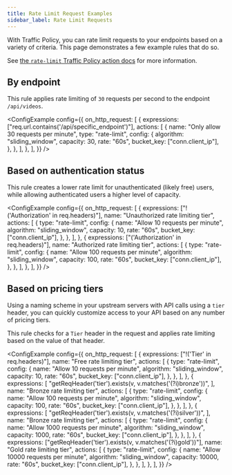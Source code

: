 ```yaml
---
title: Rate Limit Request Examples
sidebar_label: Rate Limit Requests
---
```



With Traffic Policy, you can rate limit requests to your endpoints based on a variety of criteria. This page demonstrates a few example rules that do so.

See [the `rate-limit` Traffic Policy action docs](/traffic-policy/actions/rate-limit/) for more information.

## By endpoint

This rule applies rate limiting of `30` requests per second to the endpoint `/api/videos`.

<ConfigExample
  config={{
    on_http_request: [
      {
        expressions: ["req.url.contains('/api/specific_endpoint')"],
        actions: [
          {
            name: "Only allow 30 requests per minute",
            type: "rate-limit",
            config: {
              algorithm: "sliding_window",
              capacity: 30,
              rate: "60s",
              bucket_key: ["conn.client_ip"],
            },
          },
        ],
      },
    ],
  }}
/>

## Based on authentication status

This rule creates a lower rate limit for unauthenticated (likely free) users, while allowing authenticated users a higher level of capacity.

<ConfigExample
  config={{
    on_http_request: [
      {
        expressions: ["!('Authorization' in req.headers)"],
        name: "Unauthorized rate limiting tier",
        actions: [
          {
            type: "rate-limit",
            config: {
              name: "Allow 10 requests per minute",
              algorithm: "sliding_window",
              capacity: 10,
              rate: "60s",
              bucket_key: ["conn.client_ip"],
            },
          },
        ],
      },
      {
        expressions: ["('Authorization' in req.headers)"],
        name: "Authorized rate limiting tier",
        actions: [
          {
            type: "rate-limit",
            config: {
              name: "Allow 100 requests per minute",
              algorithm: "sliding_window",
              capacity: 100,
              rate: "60s",
              bucket_key: ["conn.client_ip"],
            },
          },
        ],
      },
    ],
  }}
/>

## Based on pricing tiers

Using a naming scheme in your upstream servers with API calls using a `tier` header, you can quickly customize access to your API based on any number of pricing tiers.

This rule checks for a `Tier` header in the request and applies rate limiting based on the value of that header.

<ConfigExample
  config={{
    on_http_request: [
      {
        expressions: ["!('Tier' in req.headers)"],
        name: "Free rate limiting tier",
        actions: [
          {
            type: "rate-limit",
            config: {
              name: "Allow 10 requests per minute",
              algorithm: "sliding_window",
              capacity: 10,
              rate: "60s",
              bucket_key: ["conn.client_ip"],
            },
          },
        ],
      },
      {
        expressions: [
          "getReqHeader('tier').exists(v, v.matches('(?i)bronze'))",
        ],
        name: "Bronze rate limiting tier",
        actions: [
          {
            type: "rate-limit",
            config: {
              name: "Allow 100 requests per minute",
              algorithm: "sliding_window",
              capacity: 100,
              rate: "60s",
              bucket_key: ["conn.client_ip"],
            },
          },
        ],
      },
      {
        expressions: [
          "getReqHeader('tier').exists(v, v.matches('(?i)silver'))",
        ],
        name: "Bronze rate limiting tier",
        actions: [
          {
            type: "rate-limit",
            config: {
              name: "Allow 1000 requests per minute",
              algorithm: "sliding_window",
              capacity: 1000,
              rate: "60s",
              bucket_key: ["conn.client_ip"],
            },
          },
        ],
      },
      {
        expressions: ["getReqHeader('tier').exists(v, v.matches('(?i)gold'))"],
        name: "Gold rate limiting tier",
        actions: [
          {
            type: "rate-limit",
            config: {
              name: "Allow 10000 requests per minute",
              algorithm: "sliding_window",
              capacity: 10000,
              rate: "60s",
              bucket_key: ["conn.client_ip"],
            },
          },
        ],
      },
    ],
  }}
/>
